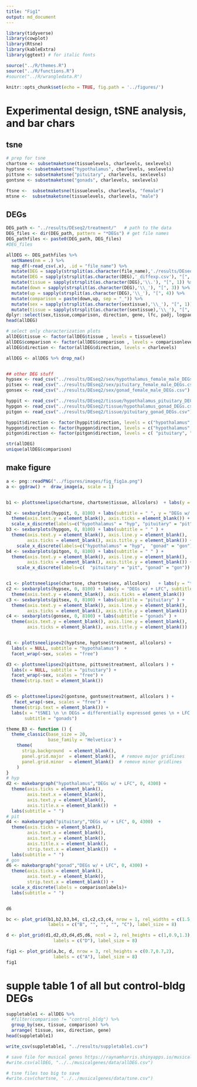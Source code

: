 ```yaml
---
title: "Fig1"
output: md_document
---
```


```r
library(tidyverse)
library(cowplot)
library(Rtsne)
library(kableExtra) 
library(ggtext) # for italic fonts

source("../R/themes.R")
source("../R/functions.R")
#source("../R/wrangledata.R")

knitr::opts_chunk$set(echo = TRUE, fig.path = '../figures/')
```

#  Experimental design, tSNE analysis, and bar chars


## tsne

```r

# prep for tsne
chartsne <- subsetmaketsne(tissuelevels, charlevels, sexlevels)
hyptsne <- subsetmaketsne("hypothalamus", charlevels, sexlevels)
pittsne <- subsetmaketsne("pituitary", charlevels, sexlevels)
gontsne <- subsetmaketsne("gonads", charlevels, sexlevels)

ftsne <-  subsetmaketsne(tissuelevels, charlevels, "female")
mtsne <-  subsetmaketsne(tissuelevels, charlevels, "male")
```

## DEGs

```r
DEG_path <- "../results/DEseq2/treatment/"   # path to the data
DEG_files <- dir(DEG_path, pattern = "*DEGs") # get file names
DEG_pathfiles <- paste0(DEG_path, DEG_files)
#DEG_files

allDEG <- DEG_pathfiles %>%
  setNames(nm = .) %>% 
  map_df(~read_csv(.x), .id = "file_name") %>% 
  mutate(DEG = sapply(strsplit(as.character(file_name),'./results/DEseq2/treatment/'), "[", 2))  %>% 
  mutate(DEG = sapply(strsplit(as.character(DEG),'_diffexp.csv'), "[", 1))  %>% 
  mutate(tissue = sapply(strsplit(as.character(DEG),'\\.'), "[", 1)) %>%
  mutate(down = sapply(strsplit(as.character(DEG),'\\_'), "[", 3)) %>%
  mutate(up = sapply(strsplit(as.character(DEG),'\\_'), "[", 4)) %>%
  mutate(comparison = paste(down,up, sep = "_")) %>%
  mutate(sex = sapply(strsplit(as.character(sextissue),'\\_'), "[", 1)) %>%
  mutate(tissue = sapply(strsplit(as.character(sextissue),'\\_'), "[", 2)) %>%
dplyr::select(sex,tissue,comparison, direction, gene, lfc, padj, logpadj) 
head(allDEG)

# select only characterization plots
allDEG$tissue <- factor(allDEG$tissue , levels = tissuelevel)
allDEG$comparison <- factor(allDEG$comparison , levels = comparisonlevelschar)
allDEG$direction <- factor(allDEG$direction, levels = charlevels)

allDEG <- allDEG %>% drop_na()


## other DEG stuff
hypsex <- read_csv("../results/DEseq2/sex/hypothalamus_female_male_DEGs.csv")
pitsex <- read_csv("../results/DEseq2/sex/pituitary_female_male_DEGs.csv")
gonsex <- read_csv("../results/DEseq2/sex/gonad_female_male_DEGs.csv")

hyppit <- read_csv("../results/DEseq2/tissue/hypothalamus_pituitary_DEGs.csv") 
hypgon <- read_csv("../results/DEseq2/tissue/hypothalamus_gonad_DEGs.csv")
pitgon <- read_csv("../results/DEseq2/tissue/pituitary_gonad_DEGs.csv")

hyppit$direction <- factor(hyppit$direction, levels = c("hypothalamus", "pituitary"))
hypgon$direction <- factor(hypgon$direction, levels = c("hypothalamus",  "gonad"))
pitgon$direction <- factor(pitgon$direction, levels = c( "pituitary", "gonad"))

str(allDEG)
unique(allDEG$comparison)
```

## make figure

```r

a <- png::readPNG("../figures/images/fig_fig1a.png")
a <- ggdraw() +  draw_image(a, scale = 1)


b1 <- plottsneelipse(chartsne, chartsne$tissue, allcolors)  + labs(y = "tSNE 2 ", subtitle = " ")  

b2 <- sexbarplots(hyppit, 0, 8100) + labs(subtitle = " ", y = "DEGs w/ + LFC") +
  theme(axis.text.y = element_blank(), axis.ticks = element_blank()) +
  scale_x_discrete(labels=c("hypothalamus" = "hyp", "pituitary" = "pit" ))
b3 <- sexbarplots(hypgon, 0, 8100) + labs(subtitle = " " ) +
  theme(axis.text.y = element_blank(), axis.line.y = element_blank(), 
        axis.ticks = element_blank(), axis.title.y = element_blank()) +
    scale_x_discrete(labels=c("hypothalamus" = "hyp",  "gonad" = "gon"))
b4 <- sexbarplots(pitgon, 0, 8100) + labs(subtitle = " " ) +
  theme(axis.text.y = element_blank(), axis.line.y = element_blank(),  
        axis.ticks = element_blank(), axis.title.y = element_blank()) +
    scale_x_discrete(labels=c(  "pituitary" = "pit", "gonad" = "gon"))


c1 <- plottsneelipse(chartsne, chartsne$sex, allcolors)   + labs(y = "tSNE 2 ", subtitle = " ")    
c2 <- sexbarplots(hypsex, 0, 8100) + labs(y = "DEGs w/ + LFC", subtitle = "hypothalamus" ) +
  theme(axis.text.y = element_blank(), axis.ticks = element_blank())
c3 <- sexbarplots(pitsex, 0, 8100) + labs(subtitle = "pituitary" ) + 
  theme(axis.text.y = element_blank(), axis.line.y = element_blank(),  
        axis.ticks = element_blank(), axis.title.y = element_blank())
c4 <- sexbarplots(gonsex, 0, 8100) + labs(subtitle = "gonads" ) +
  theme(axis.text.y = element_blank(), axis.line.y = element_blank(),  
        axis.ticks = element_blank(), axis.title.y = element_blank())


d1 <- plottsneelipsev2(hyptsne, hyptsne$treatment, allcolors) + 
  labs(x = NULL, subtitle = "hypothalamus")  + 
  facet_wrap(~sex, scales = "free")

d3 <- plottsneelipsev2(pittsne, pittsne$treatment, allcolors ) + 
  labs(x = NULL, subtitle = "pituitary") + 
  facet_wrap(~sex, scales = "free") +
  theme(strip.text = element_blank())


d5 <- plottsneelipsev2(gontsne, gontsne$treatment, allcolors ) + 
   facet_wrap(~sex, scales = "free") +
  theme(strip.text = element_blank()) +
  labs(x = "tSNE1 \n \n DEGs = differentially expressed genes \n + LFC = positive log fold change", 
       subtitle = "gonads")

theme_B3 <- function () { 
  theme_classic(base_size = 20,
                base_family = 'Helvetica') +
    theme(
      strip.background  = element_blank(),
      panel.grid.major  = element_blank(),  # remove major gridlines
      panel.grid.minor  = element_blank()  # remove minor gridlines
    )
}
# hyp
d2 <- makebargraph("hypothalamus","DEGs w/ + LFC", 0, 4300) + 
  theme(axis.ticks = element_blank(),
        axis.text.x = element_blank(),
        axis.text.y = element_blank(),
        axis.title.x = element_blank())  +
  labs(subtitle = " ")
# pit
d4 <- makebargraph("pituitary","DEGs w/ + LFC", 0, 4300)  +  
  theme(axis.ticks = element_blank(),
        axis.text.x = element_blank(), 
        axis.text.y = element_blank(),
        axis.title.x = element_blank(), 
        strip.text.x = element_blank())  +
  labs(subtitle = " ")
# gon
d6 <- makebargraph("gonad","DEGs w/ + LFC", 0, 4300) +  
  theme(axis.ticks = element_blank(),
        axis.text.y = element_blank(),
        strip.text.x = element_blank()) +
  scale_x_discrete(labels = comparisonlabels)+
  labs(subtitle = " ")


d6

bc <- plot_grid(b1,b2,b3,b4, c1,c2,c3,c4, nrow = 1, rel_widths = c(1.5,1.1,0.9,0.9,1.5,1.1,0.9,0.9),
                labels = c("B", "", "", "", "C"), label_size = 8)

d <- plot_grid(d1,d2,d3,d4,d5,d6, ncol = 2, rel_heights = c(1,0.9,1.3), rel_widths = c(1,2),
                  labels = c("D"), label_size = 8)

fig1 <- plot_grid(a,bc, d, nrow = 3, rel_heights = c(0.7,0.7,2),
                  labels = c("A"), label_size = 8)
fig1
```

# supple table 1 of all but control-bldg DEGs

```r
suppletable1 <- allDEG %>%
  #filter(comparison != "control_bldg") %>%
  group_by(sex, tissue, comparison) %>%
  arrange( tissue, sex, direction, gene)
head(suppletable1)

write_csv(suppletable1, "../results/suppletable1.csv")

# save file for musical genes https://raynamharris.shinyapps.io/musicalgenes/
#write.csv(allDEG, "../../musicalgenes/data/allDEG.csv")

# tsne files too big to save
#write.csv(chartsne, "../../musicalgenes/data/tsne.csv")
```




